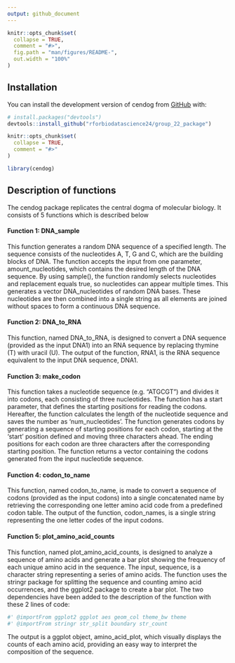 ```yaml
---
output: github_document
---
```


<!-- README.md is generated from README.Rmd. Please edit that file -->

```r
knitr::opts_chunk$set(
  collapse = TRUE,
  comment = "#>",
  fig.path = "man/figures/README-",
  out.width = "100%"
)
```

## Installation

You can install the development version of cendog from [GitHub](https://github.com/) with:

``` r
# install.packages("devtools")
devtools::install_github("rforbiodatascience24/group_22_package")
```


```r
knitr::opts_chunk$set(
  collapse = TRUE,
  comment = "#>"
)
```

```r
library(cendog)
```

## Description of functions

The cendog package replicates the central dogma of molecular biology. It consists of 5 functions which is described below

#### Function 1: DNA_sample

This function generates a random DNA sequence of a specified length. The sequence consists of the nucleotides A, T, G and C, which are the building blocks of DNA. The function accepts the input from one parameter, amount_nucleotides, which contains the desired length of the DNA sequence. By using sample(), the function randomly selects nucleotides and replacement equals true, so nucleotides can appear multiple times. This generates a vector DNA_nucleotides of random DNA bases. These nucleotides are then combined into a single string as all elements are joined without spaces to form a continuous DNA sequence.

#### Function 2: DNA_to_RNA

This function, named DNA_to_RNA, is designed to convert a DNA sequence (provided as the input DNA1) into an RNA sequence by replacing thymine (T) with uracil (U). The output of the function, RNA1, is the RNA sequence equivalent to the input DNA sequence, DNA1.

#### Function 3: make_codon

This function takes a nucleotide sequence (e.g. “ATGCGT”) and divides it into codons, each consisting of three nucleotides. The function has a start parameter, that defines the starting positions for reading the codons. Hereafter, the function calculates the length of the nucleotide sequence and saves the number as ‘num_nucleotides’. The function generates codons by generating a sequence of starting positions for each codon, starting at the ‘start’ position defined and moving three characters ahead. The ending positions for each codon are three characters after the corresponding starting position. The function returns a vector containing the codons generated from the input nucleotide sequence.

#### Function 4: codon_to_name

This function, named codon_to_name, is made to convert a sequence of codons (provided as the input codons) into a single concatenated name by retrieving the corresponding one letter amino acid code from a predefined codon table. The output of the function, codon_names, is a single string representing the one letter codes of the input codons.

#### Function 5: plot_amino_acid_counts

This function, named plot_amino_acid_counts, is designed to analyze a sequence of amino acids and generate a bar plot showing the frequency of each unique amino acid in the sequence. The input, sequence, is a character string representing a series of amino acids. The function uses the stringr package for splitting the sequence and counting amino acid occurrences, and the ggplot2 package to create a bar plot. The two dependencies have been added to the description of the function with these 2 lines of code:

```r
#' @importFrom ggplot2 ggplot aes geom_col theme_bw theme
#' @importFrom stringr str_split boundary str_count
```

The output is a ggplot object, amino_acid_plot, which visually displays the counts of each amino acid, providing an easy way to interpret the composition of the sequence.

